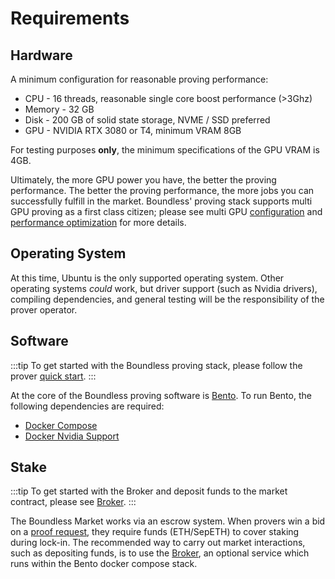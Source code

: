 # Requirements

## Hardware

A minimum configuration for reasonable proving performance:

* CPU - 16 threads, reasonable single core boost performance (>3Ghz)
* Memory - 32 GB
* Disk - 200 GB of solid state storage, NVME / SSD preferred
* GPU - NVIDIA RTX 3080 or T4, minimum VRAM 8GB

For testing purposes **only**, the minimum specifications of the GPU VRAM is 4GB.

Ultimately, the more GPU power you have, the better the proving performance. The better the proving performance, the more jobs you can successfully fulfill in the market. Boundless' proving stack supports multi GPU proving as a first class citizen; please see multi GPU [configuration](/prove/performance-optimization#multiple-agents-and-gpus) and [performance optimization](/prove/performance-optimization#multiple-agents-and-gpus) for more details.

## Operating System

At this time, Ubuntu is the only supported operating system. Other operating systems *could* work, but driver support (such as Nvidia drivers), compiling dependencies, and general testing will be the responsibility of the prover operator.

## Software

:::tip
To get started with the Boundless proving stack, please follow the prover [quick start](/prove/quick-start).
:::

At the core of the Boundless proving software is [Bento](/prove/proving-stack#what-is-bento). To run Bento, the following dependencies are required:

* [Docker Compose](https://docs.docker.com/compose/)
* [Docker Nvidia Support](https://docs.nvidia.com/datacenter/cloud-native/container-toolkit/latest/index.html) 

## Stake

:::tip
To get started with the Broker and deposit funds to the market contract, please see [Broker](/prove/broker#broker-configuration).
:::

The Boundless Market works via an escrow system. When provers win a bid on a [proof request](/introduction/proof-lifecycle#3-provers-bid-on-the-request), they require funds (ETH/SepETH) to cover staking during lock-in. The recommended way to carry out market interactions, such as depositing funds, is to use the [Broker](/prove/broker#broker-configuration), an optional service which runs within the Bento docker compose stack. 



